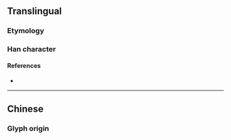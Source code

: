 {{also|樹}}
{{character info/new}}
==Translingual==
{{stroke order|strokes=9}}

===Etymology===
{{Han simp|樹|f=尌|t=对}}

===Han character===
{{Han char|rn=75|rad=木|as=05|sn=9|four=|canj=DEDI|ids=⿰木对}}

====References====
* {{Han ref|kx=0521.121|hdz=21191.040|uh=6811|ud=26641}}

----

==Chinese==

===Glyph origin===
{{Han simp|樹|f=壴|t=又}}
{{zh-see|樹}}